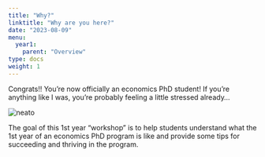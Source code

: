```yaml
---
title: "Why?"
linktitle: "Why are you here?"
date: "2023-08-09"
menu:
  year1:
    parent: "Overview"
type: docs
weight: 1
---
```


Congrats!! You're now officially an economics PhD student! If you're anything like I was, you're probably feeling a little stressed already...

<img src="https://media.giphy.com/media/q1mHcB8wOCWf6/giphy.gif#center" alt="neato">

The goal of this 1st year "workshop" is to help students understand what the 1st year of an economics PhD program is like and provide some tips for succeeding and thriving in the program. 